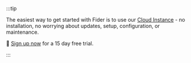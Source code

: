 :::tip

The easiest way to get started with Fider is to use our [Cloud Instance](https://fider.io/) - no installation, no worrying about updates, setup, configuration, or maintenance. 

💪 [Sign up now](https://fider.io/signup) for a 15 day free trial.

:::